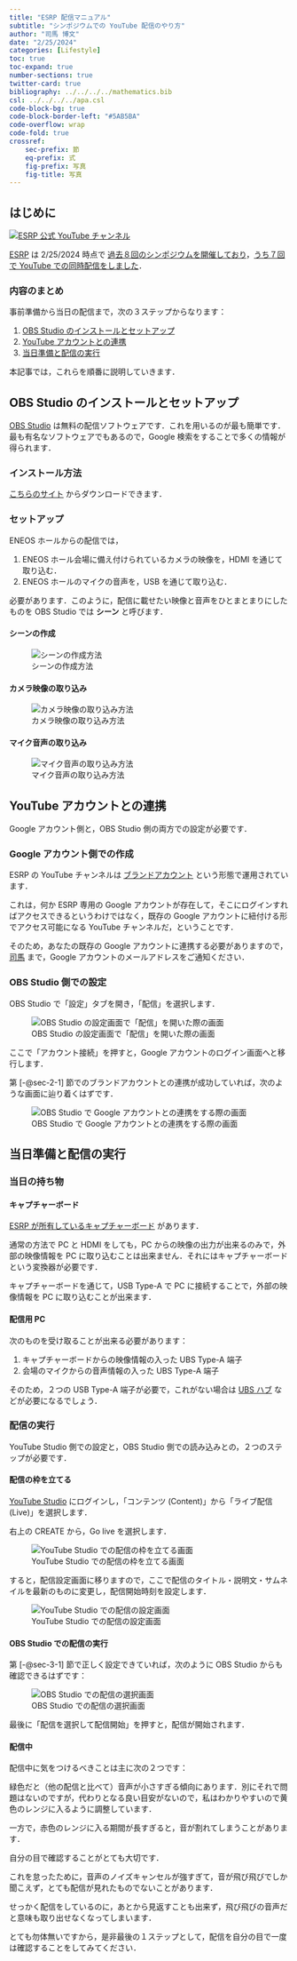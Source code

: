 ```yaml
---
title: "ESRP 配信マニュアル"
subtitle: "シンポジウムでの YouTube 配信のやり方"
author: "司馬 博文"
date: "2/25/2024"
categories: [Lifestyle]
toc: true
toc-expand: true
number-sections: true
twitter-card: true
bibliography: ../../../../mathematics.bib
csl: ../../../../apa.csl
code-block-bg: true
code-block-border-left: "#5AB5BA"
code-overflow: wrap
code-fold: true
crossref:
    sec-prefix: 節
    eq-prefix: 式
    fig-prefix: 写真
    fig-title: 写真
---
```


## はじめに {.unnumbered}

[![ESRP 公式 YouTube チャンネル](YouTube%E3%83%81%E3%83%A3%E3%83%B3%E3%83%8D%E3%83%AB.png)](https://www.youtube.com/@ESRP/featured)

[ESRP](https://esrp.rcast.u-tokyo.ac.jp/) は 2/25/2024 時点で [過去８回のシンポジウムを開催しており](https://esrp.rcast.u-tokyo.ac.jp/events/)，[うち７回で YouTube での同時配信をしました](https://www.youtube.com/@ESRP/streams)．

### 内容のまとめ {.unnumbered}

事前準備から当日の配信まで，次の３ステップからなります：

1. [OBS Studio のインストールとセットアップ](#sec-1)
2. [YouTube アカウントとの連携](#sec-2)
3. [当日準備と配信の実行](#sec-3)

本記事では，これらを順番に説明していきます．

## OBS Studio のインストールとセットアップ {#sec-1}

[OBS Studio](https://ja.wikipedia.org/wiki/OBS_Studio) は無料の配信ソフトウェアです．これを用いるのが最も簡単です．最も有名なソフトウェアでもあるので，Google 検索をすることで多くの情報が得られます．

### インストール方法

[こちらのサイト](https://obsproject.com/ja/download) からダウンロードできます．

### セットアップ

ENEOS ホールからの配信では，

1. ENEOS ホール会場に備え付けられているカメラの映像を，HDMI を通じて取り込む．
2. ENEOS ホールのマイクの音声を，USB を通じて取り込む．

必要があります．このように，配信に載せたい映像と音声をひとまとまりにしたものを OBS Studio では **シーン** と呼びます．

#### シーンの作成

![シーンの作成方法](img1.png)

#### カメラ映像の取り込み

![カメラ映像の取り込み方法](img3.png)

#### マイク音声の取り込み

![マイク音声の取り込み方法](img2.png)

## YouTube アカウントとの連携 {#sec-2}

Google アカウント側と，OBS Studio 側の両方での設定が必要です．

### Google アカウント側での作成 {#sec-2-1}

ESRP の YouTube チャンネルは [ブランドアカウント](https://support.google.com/youtube/answer/7001996?sjid=10007008475134483511-AP) という形態で運用されています．

これは，何か ESRP 専用の Google アカウントが存在して，そこにログインすればアクセスできるというわけではなく，既存の Google アカウントに紐付ける形でアクセス可能になる YouTube チャンネルだ，ということです．

そのため，あなたの既存の Google アカウントに連携する必要がありますので，[司馬](https://162348.github.io/) まで，Google アカウントのメールアドレスをご通知ください．

### OBS Studio 側での設定

OBS Studio で「設定」タブを開き，「配信」を選択します．

![OBS Studio の設定画面で「配信」を開いた際の画面](img4.png)

ここで「アカウント接続」を押すと，Google アカウントのログイン画面へと移行します．

第 [-@sec-2-1] 節でのブランドアカウントとの連携が成功していれば，次のような画面に辿り着くはずです．

![OBS Studio で Google アカウントとの連携をする際の画面](img5.png)

## 当日準備と配信の実行 {#sec-3}

### 当日の持ち物

#### キャプチャーボード

[ESRP が所有しているキャプチャーボード](https://amzn.to/42TzLk3) があります．

通常の方法で PC と HDMI をしても，PC からの映像の出力が出来るのみで，外部の映像情報を PC に取り込むことは出来ません．それにはキャプチャーボードという変換器が必要です．

キャプチャーボードを通じて，USB Type-A で PC に接続することで，外部の映像情報を PC に取り込むことが出来ます．

#### 配信用 PC

次のものを受け取ることが出来る必要があります：

1. キャプチャーボードからの映像情報の入った UBS Type-A 端子
2. 会場のマイクからの音声情報の入った UBS Type-A 端子

そのため，２つの USB Type-A 端子が必要で，これがない場合は [UBS ハブ](https://amzn.to/3URWn2n) などが必要になるでしょう．

### 配信の実行

YouTube Studio 側での設定と，OBS Studio 側での読み込みとの，２つのステップが必要です．

#### 配信の枠を立てる {#sec-3-1}

[YouTube Studio](https://studio.youtube.com/) にログインし，「コンテンツ (Content)」から「ライブ配信 (Live)」を選択します．

右上の CREATE から，Go live を選択します．

![YouTube Studio での配信の枠を立てる画面](img6.png)

すると，配信設定画面に移りますので，ここで配信のタイトル・説明文・サムネイルを最新のものに変更し，配信開始時刻を設定します．

![YouTube Studio での配信の設定画面](img7.png)

#### OBS Studio での配信の実行

第 [-@sec-3-1] 節で正しく設定できていれば，次のように OBS Studio からも確認できるはずです：

![OBS Studio での配信の選択画面](img8.png)

最後に「配信を選択して配信開始」を押すと，配信が開始されます．

#### 配信中

配信中に気をつけるべきことは主に次の２つです：

::: {.callout-caution icon="false" collapse="true" title="１．「音声ミキサー」のパネルで，音量バーが平均的に黄色のレンジに入っていることを確認する．"}

緑色だと（他の配信と比べて）音声が小さすぎる傾向にあります．別にそれで問題はないのですが，代わりとなる良い目安がないので，私はわかりやすいので黄色のレンジに入るように調整しています．

一方で，赤色のレンジに入る期間が長すぎると，音が割れてしまうことがあります．

:::

::: {.callout-caution icon="false" collapse="true" title="２．スマホなどで実際に配信を確認して，画面の色や音声に問題がないか確認する．"}

自分の目で確認することがとても大切です．

これを怠ったために，音声のノイズキャンセルが強すぎて，音が飛び飛びでしか聞こえず，とても配信が見れたものでないことがあります．

せっかく配信をしているのに，あとから見返すことも出来ず，飛び飛びの音声だと意味も取り出せなくなってしまいます．

とても勿体無いですから，是非最後の１ステップとして，配信を自分の目で一度は確認することをしてみてください．

:::